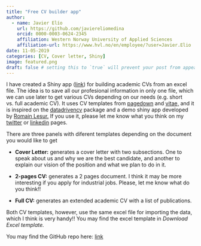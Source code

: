 ```yaml
---
title: "Free CV builder app"
author: 
  - name: Javier Elío
    url: https://github.com/javiereliomedina
    orcid: 0000-0003-0624-2345
    affiliation: Western Norway University of Applied Sciences
    affiliation-url: https://www.hvl.no/en/employee/?user=Javier.Elio 
date: 11-05-2019
categories: [CV, Cover letter, Shiny]
image: featured.png
draft: false # setting this to `true` will prevent your post from appearing on your listing page until you're ready!
---
```


I have created a Shiny app ([link](https://javierelio.shinyapps.io/cv_app/)) for building academic CVs from an excel file. The idea is to save all our profesional information in only one file, which we can use later to get various CVs depending on our needs (e.g. short vs. full academic CV). It uses CV templates from [pagedown](https://github.com/rstudio/pagedown.git) and [vitae,](https://github.com/mitchelloharawild/vitae.git) and it is inspired on the [datadrivencv](https://github.com/nstrayer/datadrivencv) package and a demo shiny app developed by [Romain Lesur.](https://github.com/RLesur/chrome_print_shiny.git) If you use it, please let me know what you think on my [twitter](https://twitter.com/Elio_Javi) or [linkedin](https://www.linkedin.com/in/javiereliomedina/) pages.

There are three panels with diferent templates depending on the document you would like to get

-   **Cover Letter:** generates a cover letter with two subsections. One to speak about us and why we are the best candidate, and another to explain our vision of the position and what we plan to do in it.

-   **2-pages CV:** generates a 2 pages document. I think it may be more interesting if you apply for industrial jobs. Please, let me know what do you think!!

-   **Full CV:** generates an extended academic CV with a list of publications.

Both CV templates, however, use the same excel file for importing the data, which I think is very handy!! You may find the excel template in *Download Excel template.*

You may find the GitHub repo here: [link](https://github.com/javiereliomedina/cv_app.git)
